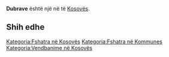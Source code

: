 {{Fshat në Kosovës
 | Emri                = Dubrave
| srp_N_name = Dubrave
| srp_N_FULL_NAME_RO = Dubrave
| srp_N_FULL_NAME_ND_RO = Dubrave
| srp_N_SORT_NAME_RG = DUBRAVE
| srp_N_FULL_NAME_RG = Dubrave
| srp_N_FULL_NAME_ND_RG = Dubrave

 | Emri (Rasa dhanore) = 
 | Figura              = 
 | Shteti              = Kosovo
 | Komuna              = 
 | Kodi postar         = 
 | Sipërfaqja          = 

 | Popullsia           = 

 | Regj. i popullsisë  = 
 | Dend. e popullsisë  = 
 | Faqja zyrtare       = 
 <!--- Koordinatat ----> 
 | Gjerësia            = 43.08
 | Gjatësia            = 20.888056
 | Lartësia            = 
}}
'''Dubrave''' është një [[]] në [[]] të [[Kosovës]].

<!-- == Gjeografia == -->
<!-- == Historia == -->
<!-- == Demografia == -->
== Shih edhe ==
{{Komuna }}
{{Kosovo-Administrata-Cung}}

[[Kategoria:Fshatra në Kosovës]]
[[Kategoria:Fshatra në Kommunes ]]
[[Kategoria:Vendbanime në Kosovës]]